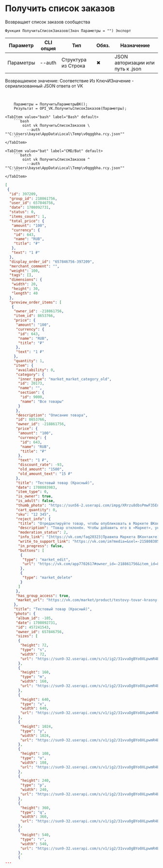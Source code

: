 ﻿---
sidebar_position: 1
description: Получить список заказов и другие функции для работы с VK в Открытом пакете интеграций - бесплатной open-source библиотеке интеграций для 1С:Предприятие 8, OneScript и CLI
keywords: [1C, 1С, 1С:Предприятие, 1С:Предприятие 8.3, API, Интеграция, Сервисы, Обмен, OneScript, CLI, VK]
---


# Получить список заказов
 Возвращает список заказов сообщества



`Функция ПолучитьСписокЗаказов(Знач Параметры = "") Экспорт`

  | Параметр | CLI опция | Тип | Обяз. | Назначение |
  |-|-|-|-|-|
  | Параметры | --auth | Структура из Строка | &#x2716; | JSON авторизации или путь к .json |

  
  Возвращаемое значение:   Соответствие Из КлючИЗначение - сериализованный JSON ответа от VK

<br/>




```bsl title="Пример использования для 1С:Предприятие/OneScript"
    Параметры = ПолучитьПараметрыВК();
    Результат = OPI_VK.ПолучитьСписокЗаказов(Параметры);
```
    

 <Tabs>
  
    <TabItem value="bash" label="Bash" default>
        ```bash
            oint vk ПолучитьСписокЗаказов \
              --auth ""C:\Users\bayse\AppData\Local\Temp\v0qggbha.rcy.json""
        ```
    </TabItem>
  
    <TabItem value="bat" label="CMD/Bat" default>
        ```batch
            oint vk ПолучитьСписокЗаказов ^
              --auth ""C:\Users\bayse\AppData\Local\Temp\v0qggbha.rcy.json""
        ```
    </TabItem>
</Tabs>


```json title="Результат"
[
 {
  "id": 397209,
  "group_id": 218861756,
  "user_id": 657846756,
  "date": 1708092731,
  "status": 0,
  "items_count": 1,
  "total_price": {
   "amount": "100",
   "currency": {
    "id": 643,
    "name": "RUB",
    "title": "₽"
   },
   "text": "1 ₽"
  },
  "display_order_id": "657846756-397209",
  "merchant_comment": "",
  "weight": 100,
  "tags": [],
  "dimensions": {
   "width": 20,
   "height": 30,
   "length": 40
  },
  "preview_order_items": [
   {
    "owner_id": -218861756,
    "item_id": 8653766,
    "price": {
     "amount": "100",
     "currency": {
      "id": 643,
      "name": "RUB",
      "title": "₽"
     },
     "text": "1 ₽"
    },
    "quantity": 1,
    "item": {
     "availability": 0,
     "category": {
      "inner_type": "market_market_category_old",
      "id": 20173,
      "name": "",
      "section": {
       "id": 9000,
       "name": "Все товары"
      }
     },
     "description": "Описание товара",
     "id": 8653766,
     "owner_id": -218861756,
     "price": {
      "amount": "100",
      "currency": {
       "id": 643,
       "name": "RUB",
       "title": "₽"
      },
      "text": "1 ₽",
      "discount_rate": -93,
      "old_amount": "1500",
      "old_amount_text": "15 ₽"
     },
     "title": "Тестовый товар (Красный)",
     "date": 1708083983,
     "item_type": 0,
     "is_owner": true,
     "is_adult": false,
     "thumb_photo": "https://sun56-2.userapi.com/impg/XRrzu8dbsPmwF35EnWBibiQ-Sgo7O5rgWY4fUg/wosvBQJa9bQ.jpg?crop=0,0,1,1&size=0x400&quality=95&sign=6068bf9db412cd491d405a90737e5208&c_uniq_tag=k-olNZ8Ykr5YbvQQiBDDJlj5UeQvopai5F2oAP29As8",
     "cart_quantity": 0,
     "sku": "12 345",
     "reject_info": {
      "title": "Отредактируйте товар, чтобы опубликовать в Маркете ВКонтакте",
      "description": "Товар отклонён. Чтобы добавить его в «Маркет», укажите реальную цену товара или стоимость оказания услуги.",
      "moderation_status": 2,
      "info_link": "[https://vk.com/faq20323|Правила Маркета ВКонтакте]",
      "write_to_support_link": "https://vk.com/im?media=&sel=-215808305&ref=ProductId%3D-218861756_8653766",
      "in_progress": false,
      "buttons": [
       {
        "type": "market_edit",
        "url": "https://vk.com/app7702617#owner_id=-218861756&item_id=8653766&type=market"
       },
       {
        "type": "market_delete"
       }
      ]
     },
     "has_group_access": true,
     "market_url": "https://vk.com/market/product/testovy-tovar-krasny-218861756-8653766"
    },
    "title": "Тестовый товар (Красный)",
    "photo": {
     "album_id": -105,
     "date": 1708092731,
     "id": 457241543,
     "owner_id": 657846756,
     "sizes": [
      {
       "height": 72,
       "type": "s",
       "width": 72,
       "url": "https://sun9-32.userapi.com/s/v1/ig2/31vvuOgBYo0XLpwmR4BsP1ilGbMDyMakBQIYLHejeBhcKeBHxTjKG25nKWgMCYPO-BgpcfrHGhrqpB1Qk7wWCZA-.jpg?quality=95&as=32x32,48x48,72x72,108x108,160x160,240x240,360x360,480x480,540x540,640x640,720x720,1024x1024&from=bu&cs=72x0"
      },
      {
       "height": 160,
       "type": "m",
       "width": 160,
       "url": "https://sun9-32.userapi.com/s/v1/ig2/31vvuOgBYo0XLpwmR4BsP1ilGbMDyMakBQIYLHejeBhcKeBHxTjKG25nKWgMCYPO-BgpcfrHGhrqpB1Qk7wWCZA-.jpg?quality=95&as=32x32,48x48,72x72,108x108,160x160,240x240,360x360,480x480,540x540,640x640,720x720,1024x1024&from=bu&cs=160x0"
      },
      {
       "height": 640,
       "type": "x",
       "width": 640,
       "url": "https://sun9-32.userapi.com/s/v1/ig2/31vvuOgBYo0XLpwmR4BsP1ilGbMDyMakBQIYLHejeBhcKeBHxTjKG25nKWgMCYPO-BgpcfrHGhrqpB1Qk7wWCZA-.jpg?quality=95&as=32x32,48x48,72x72,108x108,160x160,240x240,360x360,480x480,540x540,640x640,720x720,1024x1024&from=bu&cs=640x0"
      },
      {
       "height": 1024,
       "type": "y",
       "width": 1024,
       "url": "https://sun9-32.userapi.com/s/v1/ig2/31vvuOgBYo0XLpwmR4BsP1ilGbMDyMakBQIYLHejeBhcKeBHxTjKG25nKWgMCYPO-BgpcfrHGhrqpB1Qk7wWCZA-.jpg?quality=95&as=32x32,48x48,72x72,108x108,160x160,240x240,360x360,480x480,540x540,640x640,720x720,1024x1024&from=bu&cs=1024x0"
      },
      {
       "height": 108,
       "type": "o",
       "width": 108,
       "url": "https://sun9-32.userapi.com/s/v1/ig2/31vvuOgBYo0XLpwmR4BsP1ilGbMDyMakBQIYLHejeBhcKeBHxTjKG25nKWgMCYPO-BgpcfrHGhrqpB1Qk7wWCZA-.jpg?quality=95&as=32x32,48x48,72x72,108x108,160x160,240x240,360x360,480x480,540x540,640x640,720x720,1024x1024&from=bu&cs=108x0"
      },
      {
       "height": 240,
       "type": "p",
       "width": 240,
       "url": "https://sun9-32.userapi.com/s/v1/ig2/31vvuOgBYo0XLpwmR4BsP1ilGbMDyMakBQIYLHejeBhcKeBHxTjKG25nKWgMCYPO-BgpcfrHGhrqpB1Qk7wWCZA-.jpg?quality=95&as=32x32,48x48,72x72,108x108,160x160,240x240,360x360,480x480,540x540,640x640,720x720,1024x1024&from=bu&cs=240x0"
      },
      {
       "height": 360,
       "type": "q",
       "width": 360,
       "url": "https://sun9-32.userapi.com/s/v1/ig2/31vvuOgBYo0XLpwmR4BsP1ilGbMDyMakBQIYLHejeBhcKeBHxTjKG25nKWgMCYPO-BgpcfrHGhrqpB1Qk7wWCZA-.jpg?quality=95&as=32x32,48x48,72x72,108x108,160x160,240x240,360x360,480x480,540x540,640x640,720x720,1024x1024&from=bu&cs=360x0"
      },
      {
       "height": 540,
       "type": "r",
       "width": 540,
       "url": "https://sun9-32.userapi.com/s/v1/ig2/31vvuOgBYo0XLpwmR4BsP1ilGbMDyMakBQIYLHejeBhcKeBHxTjKG25nKWgMCYPO-BgpcfrHGhrqpB1Qk7wWCZA-.jpg?quality=95&as=32x32,48x48,72x72,108x108,160x160,240x240,360x360,480x480,540x540,640x640,720x720,1024x1024&from=bu&cs=540x0"
      },
      {
...
```
